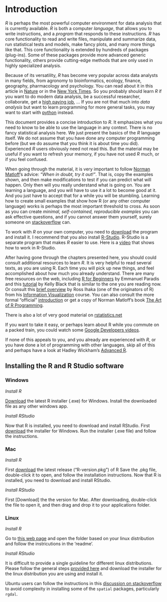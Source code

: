 # Introduction

*R* is perhaps the most powerful computer environment for data analysis that is currently available. *R* is both a computer *language*, that allows you to write instructions, and a *program* that responds to these instructions. *R* has core functionality to read and write files, manipulate and summarize data, run statistical tests and models, make fancy plots, and many more things like that. This core functionality is extended by hundreds of packages (plug-ins). Some of these packages provide more advanced generic functionality, others provide cutting-edge methods that are only used in highly specialized analysis. 

Because of its versatility, *R* has become very popular across data analysts in many fields, from agronomy to bioinformatics, ecology, finance, geography, pharmacology and psychology. You can read about it in this article in [Nature](http://www.nature.com/news/programming-tools-adventures-with-r-1.16609) or in the [New York Times](http://www.nytimes.com/2009/01/07/technology/business-computing/07program.html?pagewanted=all&_r=0). So you probably should learn *R* if you want to do modern data analysis, be a successful researcher, collaborate, get a [high paying job](http://www.sfgate.com/technology/businessinsider/article/10-Tech-Skills-That-Will-Earn-You-Over-100-000-5193599.php), ... If you are not that much into *data analysis* but want to learn programming for more general tasks, you may want to start with [python](https://docs.python.org/2/tutorial/) instead. 

This document provides a concise introduction to *R*. It emphasizes what you need to know to be able to use the language in any context. There is no fancy statistical analysis here. We just present the basics of the *R* language itself. We do not assume that you have done any computer programming before (but we do assume that you think it is about time you did). Experienced *R* users obviously need not read this. But the material may be useful if you want to refresh your memory, if you have not used *R* much, or if you feel confused. 

When going through the material, it is very important to follow [Norman Matloff](https://www.nostarch.com/artofr.htm)'s advice: *"When in doubt, try it out!"*. That is, copy the examples shown, and then make modifications to test if you can predict what will happen. Only then will you really understand what is going on. You are learning a language, and you will have to use it a lot to become good at it. And you just have to accept that for a while you will be stumbling. Learning how to create small examples that show how R (or any other computer language) works is perhaps the most important threshold to cross. As soon as you can create *minimal, self-contained, reproducible examples* you can ask effective questions, and if you cannot answer them yourself, surely someone on [stackoverflow](https://stackoverflow.com/) can.

To work with *R* on your own computer, you need to [download](https://cran.r-project.org/) the program and install it. I recommend that you also install [R-Studio](https://www.rstudio.com/). R-Studio is a separate program that makes *R* easier to use. Here is a [video](https://www.youtube.com/watch?v=jwBgGS_4RQA) that shows how to work in R-Studio.

After having gone through the chapters presented here, you should could consult additional resources to learn *R*. It is very helpful to read several texts, as you are using R. Each time you will pick up new things, and feel accomplished about how much you already understand. There are many free resources on the web, including [R for Beginners](http://cran.r-project.org/doc/contrib/Paradis-rdebuts_en.pdf) by Emmanuel Paradis and this [tutorial](http://www.cyclismo.org/tutorial/R/) by Kelly Black that is similar to the one you are reading now. Or consult this [brief overview](https://www.stat.auckland.ac.nz/~ihaka/120/Notes/ch02.pdf) by Ross Ihaka (one of the originators of R) from his [Information Visualization](https://www.stat.auckland.ac.nz/~ihaka/120/notes.html) course. You can also consult the more formal "official" [introduction](https://cran.r-project.org/doc/manuals/r-release/R-intro.pdf) or get a copy of  Norman Matloff's book [The Art of R Programming](http://www.nostarch.com/artofr.htm). 

There is also a lot of very good material on [rstatistics.net](http://rstatistics.net/)

If you want to take it easy, or perhaps learn about R while you commute on a packed train, you could watch some [Google Developers videos](http://www.youtube.com/playlist?list=PLOU2XLYxmsIK9qQfztXeybpHvru-TrqAP).

If none of this appeals to you, and you already are experienced with *R*, or you have done a lot of programming with other languages, skip all of this and perhaps have a look at Hadley Wickham's [Advanced R](http://adv-r.had.co.nz/).


## Installing the R and R Studio software

### Windows
*Install R*

[Download](https://cran.r-project.org/bin/windows/base/) the latest R installer (.exe) for Windows. Install the downloaded file as any other windows app. 

*Install RStudio*

Now that R is installed, you need to download and install RStudio. 
First [download](https://www.rstudio.com/products/rstudio/download/#download) the installer for Windows. Run the installer (.exe file) and follow the instructions.


### Mac
*Install R*

First [download](https://cran.r-project.org/bin/macosx/) the latest release ("R-version.pkg") of R
Save the .pkg file, double-click it to open, and follow the installation instructions.
Now that R is installed, you need to download and install RStudio.

*Install RStudio*

First [Download] the the version for Mac. After downloading, double-click the file to open it, and then drag and drop it to your applications folder.


### Linux

*Install R*

Go to [this web page](https://cran.r-project.org/bin/linux/) and open the folder based on your linux distribution and follow the instricutions in the 'readme'. 

*Install RStudio*

It is difficult to provide a single guideline for different linux distributions. Please follow the general steps [provided here](
Go to https://www.rstudio.com/products/rstudio/download/#download) and download the installer for the linux distribution you are using and install it.

Ubuntu users can follow the instructions in this [discussion on stackoverflow](https://stackoverflow.com/questions/44382368/rgdal-installation-difficulty-on-ubuntu-16-04-lts) to avoid complexity in installing some of the `spatial` packages, particularly `rgdal`.

